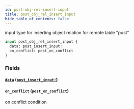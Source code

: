 ```yaml
---
id: post-obj-rel-insert-input
title: post_obj_rel_insert_input
hide_table_of_contents: false
---
```


input type for inserting object relation for remote table "post"

```graphql
input post_obj_rel_insert_input {
  data: post_insert_input!
  on_conflict: post_on_conflict
}
```

### Fields

#### [`data`](#) ([`post_insert_input!`](../inputs/post-insert-input))

#### [`on_conflict`](#) ([`post_on_conflict`](../inputs/post-on-conflict))

on conflict condition
